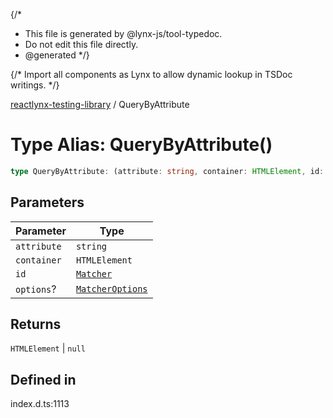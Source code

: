 {/*
* This file is generated by @lynx-js/tool-typedoc.
* Do not edit this file directly.
* @generated
*/}

{/* Import all components as Lynx to allow dynamic lookup in TSDoc writings. */}


[reactlynx-testing-library](/api/reactlynx-testing-library/index.mdx) / QueryByAttribute

# Type Alias: QueryByAttribute()

```ts
type QueryByAttribute: (attribute: string, container: HTMLElement, id: Matcher, options?: MatcherOptions) => HTMLElement | null;
```

## Parameters

| Parameter | Type |
| ------ | ------ |
| `attribute` | `string` |
| `container` | `HTMLElement` |
| `id` | [`Matcher`](/api/reactlynx-testing-library/TypeAlias.Matcher.mdx) |
| `options`? | [`MatcherOptions`](/api/reactlynx-testing-library/Interface.MatcherOptions.mdx) |

## Returns

`HTMLElement` \| `null`

## Defined in

index.d.ts:1113
